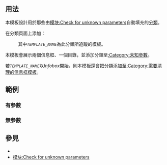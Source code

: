 {{Documentation subpage}}
<!-- Please place categories where indicated at the bottom of this page and interwikis at Wikidata (see [[Wikipedia:维基数据|Wikipedia:Wikidata]]) -->

== 用法 ==
本模板設計用於那些由[[模块:Check for unknown parameters]]自動填充的[[Help:分类|分類]]。

在分類頁面上添加：
: {{tlc|Unknown parameters category|''TEMPLATE_NAME''}}
: 其中''<code>TEMPLATE_NAME</code>''為此分類所追蹤的模板。

本模板會展示兩個信息框、一個目錄，並添加分類至[[:Category:未知參數]]。

若''<code>TEMPLATE_NAME</code>''以''Infobox''開始，則本模板還會把分類添加至[[:Category:需要清理的信息框模板]]。

== 範例 ==

=== 有參數 ===
{{Template Pre|br=顯示效果：<br />|demo_kill_categories=yes
|<nowiki>{{Unknown parameters category|Infobox writer}}
</nowiki>}}

=== 無參數 ===
{{Template Pre|br=顯示效果：<br />|demo_kill_categories=yes
|<nowiki>{{Unknown parameters category}}
</nowiki>}}

== 參見 ==
* {{clc|未知參數}}
* [[模块:Check for unknown parameters]]

<includeonly>{{Sandbox other||<!-- 本行下加入模板的分類 -->
[[Category:分類頁模板]]
}}</includeonly>